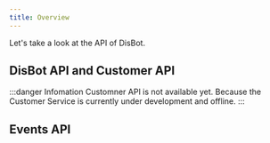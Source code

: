 ```yaml
---
title: Overview
---
```


Let's take a look at the API of DisBot.

## DisBot API and Customer API

:::danger Infomation
Customner API is not available yet. Because the Customer Service is currently under development and offline.
:::

## Events API

